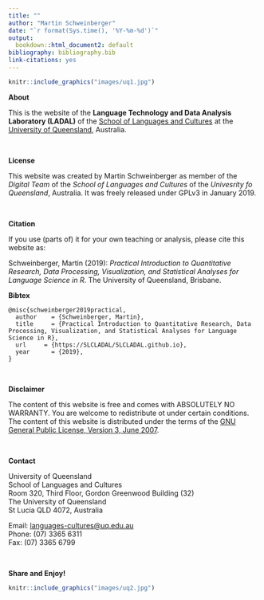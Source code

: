 ```yaml
---
title: ""
author: "Martin Schweinberger"
date: "`r format(Sys.time(), '%Y-%m-%d')`"
output:
  bookdown::html_document2: default
bibliography: bibliography.bib
link-citations: yes
---
```

```r
knitr::include_graphics("images/uq1.jpg")
```

**About**

This is the website of the **Language Technology and Data Analysis Laboratory (LADAL)** of the [School of Languages and Cultures](https://languages-cultures.uq.edu.au/) at the [University of Queensland](https://www.uq.edu.au/), Australia.

&nbsp;

**License**

This website was created by Martin Schweinberger as member of the *Digital Team* of the *School of Languages and Cultures* of the *Univesrity fo Queensland*, Australia. It was freely released under GPLv3 in January 2019. 

&nbsp;

**Citation**

If you use (parts of) it for your own teaching or analysis, please cite this website as:

Schweinberger, Martin (2019): *Practical Introduction to Quantitative Research, Data Processing, Visualization, and Statistical Analyses for Language Science in R*. The University of Queensland, Brisbane.

**Bibtex**
```
@misc{schweinberger2019practical,
  author    = {Schweinberger, Martin},
  title     = {Practical Introduction to Quantitative Research, Data Processing, Visualization, and Statistical Analyses for Language Science in R},
  url     = {https://SLCLADAL/SLCLADAL.github.io},
  year      = {2019},
}
```
&nbsp;

**Disclaimer**

The content of this website is free and comes with ABSOLUTELY NO WARRANTY. You are welcome to redistribute ot under certain conditions. The content of this website is distributed under the terms of the [GNU General Public License, Version 3, June 2007](https://slcladal.netlify.com/license.html). 

&nbsp;

**Contact**

University of Queensland  
School of Languages and Cultures  
Room 320, Third Floor, Gordon Greenwood Building (32)  
The University of Queensland  
St Lucia QLD 4072, Australia



Email: <languages-cultures@uq.edu.au>  
Phone: (07) 3365 6311  
Fax: (07) 3365 6799


&nbsp;

**Share and Enjoy!**  

```r
knitr::include_graphics("images/uq2.jpg")
```
